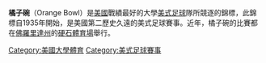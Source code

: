 {{Unreferenced|time=2016-06-27T23:22:17+00:00}}
'''橘子碗'''（Orange Bowl）是[[美國|美國]]戰績最好的大學[[美式足球|美式足球]]隊所競逐的錦標，此錦標自1935年開始，是美國第二歷史久遠的美式足球賽事。近年，橘子碗的比賽都在[[佛羅里達州|佛羅里達州]]的[[硬石體育場|硬石體育場]]舉行。

{{Bowl game navbox}}
[[Category:美國大學體育|Category:美國大學體育]]
[[Category:美式足球賽事|Category:美式足球賽事]]
{{US-stub}}